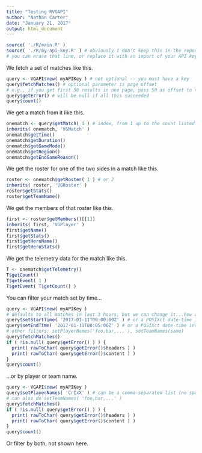 ```yaml
---
title: "Testing RVGAPI"
author: "Nathan Carter"
date: "January 21, 2017"
output: html_document
---
```


```r
source( './R/main.R' )
source( './R/my-api-key.R' ) # obviously I don't keep this in the repository
# you can erase that line, or replace it with an import of your API key
```

We fetch a set of matches like this.

```r
query <- VGAPI$new( myAPIKey ) # not optional -- you must have a key
query$fetchMatches() # optional parameter is page offset
# e.g., if you get first 50 results in one page, pass 50 as offset to next call
query$getError() # will be null if all this succeeded
query$count()
```

We get a match from it like this.

```r
onematch <- query$getMatch( 1 ) # index, from 1 up to the count listed above
inherits( onematch, 'VGMatch' )
onematch$getTime()
onematch$getDuration()
onematch$getGameMode()
onematch$getRegion()
onematch$getEndGameReason()
```

We get the roster for one of the two sides in a match like this.

```r
roster <- onematch$getRoster( 1 ) # or 2
inherits( roster, 'VGRoster' )
roster$getStats()
roster$getTeamName()
```

We get the members of that roster like this.

```r
first <- roster$getMembers()[[1]]
inherits( first, 'VGPlayer' )
first$getName()
first$getStats()
first$getHeroName()
first$getHeroStats()
```

We get the telemetry data for the match like this.

```r
T <- onematch$getTelemetry()
T$getCount()
T$getEvent( 1 )
T$getEvent( T$getCount() )
```

You can filter your match set by time...

```r
query <- VGAPI$new( myAPIKey )
# defaults to all matches in last 3 hours, but we can change it...how about the 5 minutes after midnight?
query$setStartTime( '2017-01-11T00:00:00Z' ) # or a POSIXct date-time instance instead
query$setEndTime( '2017-01-11T00:05:00Z' ) # or a POSIXct date-time instance instead
# other filters: setPlayerNames('foo,bar,...'), setTeamNames(same)
query$fetchMatches()
if ( !is.null( query$getError() ) ) {
  print( rawToChar( query$getError()$headers ) )
  print( rawToChar( query$getError()$content ) )
}
query$count()
```

...or by player or team name.

```r
query <- VGAPI$new( myAPIKey )
query$setPlayerNames( 'CrIxX' ) # can be a comma-separated list (no spaces)
# can also do setTeamNames( 'foo,bar,...' )
query$fetchMatches()
if ( !is.null( query$getError() ) ) {
  print( rawToChar( query$getError()$headers ) )
  print( rawToChar( query$getError()$content ) )
}
query$count()
```

Or filter by both, not shown here.
